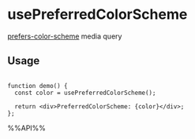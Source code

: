 # usePreferredColorScheme

[prefers-color-scheme](https://developer.mozilla.org/en-US/docs/Web/CSS/@media/prefers-color-scheme) media query


## Usage

```tsx live

function demo() {
  const color = usePreferredColorScheme();

  return <div>PreferredColorScheme: {color}</div>;
};

```

%%API%%